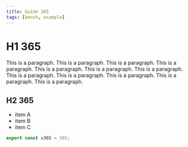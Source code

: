 ```yaml
---
title: Guide 365
tags: [bench, example]
---
```


# H1 365

This is a paragraph. This is a paragraph. This is a paragraph. This is a paragraph. This is a paragraph. This is a paragraph. This is a paragraph. This is a paragraph. This is a paragraph. This is a paragraph. This is a paragraph. This is a paragraph. 

## H2 365

- item A
- item B
- item C

```ts
export const v365 = 365;
```
